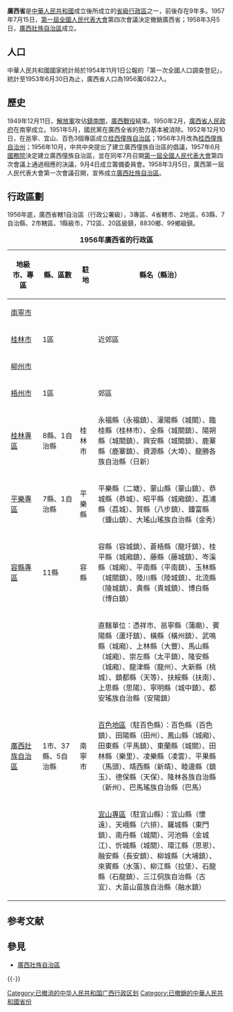 {{缺少来源|time=2019-2-27}}
{{about|中華人民共和國的廣西省|中華民國的廣西省|廣西省 (中華民國)|清朝的廣西省|廣西省 (清朝)}}
{{Infobox Former Subdivision
|native_name = 
|conventional_long_name = 廣西省
|common_name = 桂
|subdivision = [[省|省]]
|nation = {{PRC}}
|year_start = 1950年
|event_start = 
|date_start = 
|year_end = 1958年
|event_end = 
|date_end = 
|p1 = 廣西省 (中華民國)
|flag_p1 =  Flag of the Republic of China.svg
|s1 = 廣西壯族自治區
|flag_s1 = Flag of the People's Republic of China.svg
|image_flag = 
|image_coat = 
|image_map = China_Guangxi.svg
|image_map_caption = 
|capital = [[南宁市|南宁市]]
|common_languages =
|stat_year1 = 
|stat_area1 = 
|stat_pop1 = 
}}
{{广西历史}}

'''廣西省'''是[[中華人民共和國|中華人民共和國]]成立後所成立的[[中国一级行政区|省級行政區]]之一，前後存在9年多。1957年7月15日，[[第一屆全國人民代表大會|第一屆全國人民代表大會]]第四次會議決定撤銷廣西省；1958年3月5日，[[广西壮族自治区|廣西壯族自治區]]成立。

== 人口 ==
中華人民共和國國家統計局於1954年11月1日公報的「第一次全國人口調查登記」，統計至1953年6月30日為止，廣西省人口為1956萬0822人。

== 歷史 ==
1949年12月11日，[[中国人民解放军|解放軍]]攻佔[[鎮南關|鎮南關]]，[[廣西戰役|廣西戰役]]結束。1950年2月，[[廣西省人民政府|廣西省人民政府]]在南寧成立。1951年5月，國民黨在廣西全省的勢力基本被消除。1952年12月10日，在邕寧、宜山、百色3個專區成立[[桂西僮族自治區|桂西僮族自治區]]；1956年3月改為[[桂西僮族自治州|桂西僮族自治州]]；1956年10月，中共中央提出了建立廣西僮族自治區的倡議，1957年6月[[中华人民共和国国务院|國務院]]決定建立廣西僮族自治區，並在同年7月召開[[第一屆全國人民代表大會|第一屆全國人民代表大會]]第四次會議上通過相應的決議，9月4日成立籌備委員會。1958年3月5日，廣西第一屆人民代表大會第一次會議召開，宣佈成立[[广西壮族自治区|廣西壯族自治區]]。

== 行政區劃 ==
1956年底，廣西省轄1自治區（行政公署級），3專區、4省轄市、2地區，63縣、7自治縣、2市轄區、1縣級市，712區、20區級鎮，8830鄉、99鄉級鎮。

{| align=center class="wikitable" style="width:85%; font-size:85%; text-align:center"
|-
|+ '''1956年廣西省的行政區'''
|-
! 地級市、專區 !! 縣、區數 !! 駐地 !! style="width:60%" | 縣名（縣治）
|-
|[[南寧市|南寧市]] || 　 || 　 || 

|-
|[[桂林市|桂林市]] || 1區 || 　 || 近郊區
|-
|[[柳州市|柳州市]] || 　 || 　 || 
|-
|[[梧州市|梧州市]] || 1區 || 　 || 郊區
|-
|[[桂林專區|桂林專區]] || 8縣、1自治縣 || 桂林市 || 永福縣（永福鎮）、灌陽縣（城關）、臨桂縣（桂林市）、全縣（城關鎮）、陽朔縣（城關鎮）、興安縣（城關鎮）、鹿寨縣（鹿寨鎮）、資源縣（大埠）、龍勝各族自治縣（日新）
|-
|[[平樂專區|平樂專區]] || 7縣、1自治縣 || 平樂縣 || 平樂縣（二塘）、蒙山縣（蒙山鎮）、恭城縣（恭城）、昭平縣（城廂鎮）、荔浦縣（荔城）、賀縣（八步鎮）、鍾富縣（鍾山鎮）、大瑤山瑤族自治縣（金秀）
|-
|[[容縣專區|容縣專區]] || 11縣 || 容縣 || 容縣（容城鎮）、蒼梧縣（龍圩鎮）、桂平縣（城廂鎮）、藤縣（藤城鎮）、岑溪縣（城廂）、平南縣（平南鎮）、玉林縣（城關鎮）、陸川縣（陸城鎮）、北流縣（陵城鎮）、貴縣（貴城鎮）、博白縣（博白鎮）
|-
|rowspan="3"| [[广西壮族自治区|廣西壯族自治區]]
|rowspan="3"| 1市、37縣、5自治縣
|rowspan="3"| 南寧市 
| 直轄單位：憑祥市、邕寧縣（蒲廟）、賓陽縣（蘆圩鎮）、橫縣（橫州鎮）、武鳴縣（城廂）、上林縣（大豐）、馬山縣（城廂）、崇左縣（太平鎮）、隆安縣（城廂）、龍津縣（龍州）、大新縣（桃城）、鎮都縣（天等）、扶綏縣（扶南）、上思縣（思陽）、寧明縣（城中鎮）、都安瑤族自治縣（安陽鎮）
|-
|[[百色地區|百色地區]]（駐百色縣）：百色縣（百色鎮）、田陽縣（田州）、鳳山縣（城廂）、田東縣（平馬鎮）、東蘭縣（城關）、田林縣（樂里）、凌樂縣（凌雲）、平果縣（馬頭）、靖西縣（新靖）、睦邊縣（鎮玉）、德保縣（天保）、隆林各族自治縣（新州）、巴馬瑤族自治縣（巴馬）
|-
|[[宜山專區|宜山專區]]（駐宜山縣）：宜山縣（懷遠）、天峨縣（六排）、羅城縣（東門鎮）、南丹縣（城關）、河池縣（金城江）、忻城縣（城關）、環江縣（思恩）、融安縣（長安鎮）、柳城縣（大埔鎮）、來賓縣（水落）、柳江縣（拉堡）、石龍縣（石龍鎮）、三江侗族自治縣（古宜）、大苗山苗族自治縣（融水鎮）
|}

== 参考文献 ==
{{Reflist}}

== 參見 ==
* [[廣西壯族自治區|廣西壯族自治區]]

{{-}}
{{s-start}}
{{s-before|{{Flagicon|ROC}} [[廣西省_(中華民國)|廣西省]]}}
{{s-title|rows=1|{{Flagicon|PRC}} 广西省}}
{{s-after|{{Flagicon|PRC}} [[廣西僮族自治區|廣西僮族自治區]]}}
{{s-end}}
{{中華人民共和國省級以上行政區變動}}

[[Category:已撤消的中华人民共和国广西行政区划|Category:已撤消的中华人民共和国广西行政区划]]
[[Category:已撤銷的中華人民共和國省份|Category:已撤銷的中華人民共和國省份]]